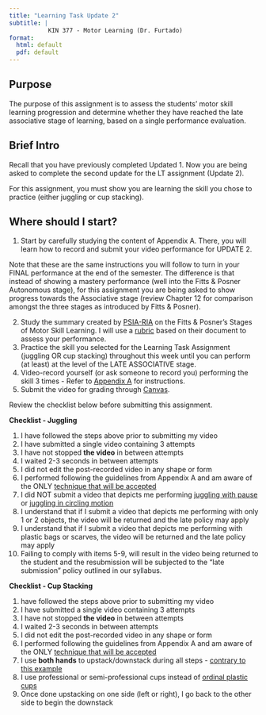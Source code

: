 ```yaml
---
title: "Learning Task Update 2"
subtitle: |
           KIN 377 - Motor Learning (Dr. Furtado)
format: 
  html: default
  pdf: default
---
```


## Purpose

The purpose of this assignment is to assess the students' motor skill learning progression and determine whether they have reached the late associative stage of learning, based on a single performance evaluation.

## Brief Intro

Recall that you have previously completed Updated 1. Now you are being asked to complete the second update for the LT assignment (Update 2).

For this assignment, you must show you are learning the skill you chose to practice (either juggling or cup stacking).

## Where should I start?

1.  Start by carefully studying the content of Appendix A. There, you will learn how to record and submit your video performance for UPDATE 2.

::: callout
Note that these are the same instructions you will follow to turn in your FINAL performance at the end of the semester. The difference is that instead of showing a mastery performance (well into the Fitts & Posner Autonomous stage), for this assignment you are being asked to show progress towards the Associative stage (review Chapter 12 for comparison amongst the three stages as introduced by Fitts & Posner).
:::

2.  Study the summary created by [PSIA-RIA](https://www.psia-rm.org/download/resources/fall_training/PSIA-RM%20&%20Fitts%20&%20Posner%20Stages.pdf) on the Fitts & Posner's Stages of Motor Skill Learning. I will use a [rubric](377-appendix-d.qmd) based on their document to assess your performance.
3.  Practice the skill you selected for the Learning Task Assignment (juggling OR cup stacking) throughout this week until you can perform (at least) at the level of the LATE ASSOCIATIVE stage.
4.  Video-record yourself (or ask someone to record you) performing the skill 3 times - Refer to [Appendix A](https://drfurtado.github.io/site/courses/377/syllabus.html#video-recording-for-juggling-or-cup-stacking "Link") for instructions.
5.  Submit the video for grading through [Canvas](http://canvas.csun.edu).

::: callout
Review the checklist below before submitting this assignment.
:::

**Checklist - Juggling**

1.  I have followed the steps above prior to submitting my video
2.  I have submitted a single video containing 3 attempts
3.  I have not stopped **the video** in between attempts
4.  I waited 2-3 seconds in between attempts
5.  I did not edit the post-recorded video in any shape or form
6.  I performed following the guidelines from Appendix A and am aware of the ONLY [technique that will be accepted](https://youtu.be/yAcDYYvXTaA?t=3)
7.  I did NOT submit a video that depicts me performing [juggling with pause](https://youtu.be/whiwiYz20Fo) or [juggling in circling motion](https://youtu.be/sFSHpxQQchQ)  
8.  I understand that if I submit a video that depicts me performing with only 1 or 2 objects, the video will be returned and the late policy may apply
9.  I understand that if I submit a video that depicts me performing with plastic bags or scarves, the video will be returned and the late policy may apply
10. Failing to comply with items 5-9, will result in the video being returned to the student and the resubmission will be subjected to the "late submission" policy outlined in our syllabus.

**Checklist - Cup Stacking**

1.  have followed the steps above prior to submitting my video
2.  I have submitted a single video containing 3 attempts
3.  I have not stopped **the video** in between attempts
4.  I waited 2-3 seconds in between attempts
5.  I did not edit the post-recorded video in any shape or form
6.  I performed following the guidelines from Appendix A and am aware of the ONLY [technique that will be accepted](https://youtu.be/slf2ZNCYmGk)
7.  I use **both hands** to upstack/downstack during all steps - [contrary to this example](https://youtu.be/9LxYIE7b-bI)
8.  I use professional or semi-professional cups instead of [ordinal plastic cups](https://youtu.be/UrBMRXqfLus)
9.  Once done upstacking on one side (left or right), I go back to the other side to begin the downstack
